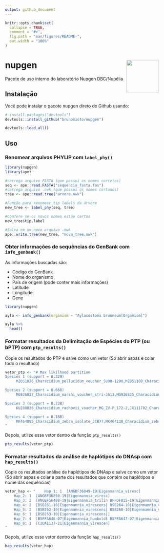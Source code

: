 ```yaml
---
output: github_document
---
```


<!-- README.md is generated from README.Rmd. Please edit that file -->

```r
knitr::opts_chunk$set(
  collapse = TRUE,
  comment = "#>",
  fig.path = "man/figures/README-",
  out.width = "100%"
)
```
# nupgen <a href="https://brunomioto.github.io/nupgen/"><img src="man/figures/logo.png" align="right" height="106" /></a>

<!-- badges: start -->
<!-- badges: end -->

Pacote de uso interno do laboratório Nupgen DBC/Nupélia

## Instalação

Você pode instalar o pacote nupgen direto do Github usando:

``` r
# install.packages("devtools")
devtools::install_github("brunomioto/nupgen")
```
```r
devtools::load_all()
```

## Uso

### Renomear arquivos PHYLIP com `label_phy()`

```r
library(nupgen)
library(ape)

#carrega arquivo FASTA (que possui os nomes corretos)
seq <- ape::read.FASTA("sequencia_fasta.fas")
#carrega arquivo .nwk (que possui os nomes cortados)
tree <- ape::read.tree("arvore.nwk")

#Função para renomear tip labels da árvore
new_tree <- label_phy(seq, tree)

#Confere se os novos nomes estão certos
new_tree$tip.label

#Salva em um novo arquivo .nwk
ape::write.tree(new_tree, "nova_tree.nwk")

```

### Obter informações de sequências do GenBank com `info_genbank()`

As informações buscadas são:

- Código do GenBank
- Nome do organismo
- País de origem (pode conter mais informações)
- Latitude
- Longitude
- Gene

```r
library(nupgen)

ayla <- info_genbank(organism = "Aylacostoma brunneum[Organism]")

ayla %>% 
  head()

```

### Formatar resultados da Delimitação de Espécies do PTP (ou bPTP) com `ptp_results()`


Copie os resultados do PTP e salve como um vetor (Só abrir aspas e colar todo o resultado)

```r
vetor_ptp <- "# Max likilhood partition 
Species 1 (support = 0.329)
     MZ051026_Characidium_pellucidum_voucher_SU08-1290,MZ051108_Characidium_pellucidum_voucher_SU08-1290_4,MZ051140_Characidium_pellucidum_voucher_SU08-1290_3

Species 2 (support = 0.668)
     MG936837_Characidium_marshi_voucher_stri-3611,MG936835_Characidium_marshi_voucher_stri-11821,MG936836_Characidium_marshi_voucher_stri-4069,MG936834_Characidium_marshi_voucher_stri-6730

Species 3 (support = 0.738)
     KU288836_Characidium_rachovii_voucher_MG_ZV-P_172-2,JX111702_Characidium_rachovii_voucher_UNMDP-T_0289,KU288852_Characidium_rachovii_voucher_MG_ZV-P_172-3,KU288835_Characidium_rachovii_voucher_MG_ZV-P_172-1,KU288853_Characidium_rachovii_voucher_MG_ZV-P_172-4,KU288854_Characidium_rachovii_voucher_MG_ZV-P_172-5,KU289033_Characidium_rachovii_voucher_MG_ZV-P_309

Species 4 (support = 0.188)
     MK464095_Characidium_zebra_isolate_JCB77,MK464130_Characidium_zebra_isolate_JCB286,MK464156_Characidium_zebra_isolate_JCB354,MK464155_Characidium_zebra_isolate_JCB352,MK464153_Characidium_zebra_isolate_JCB349,MK464093_Characidium_zebra_isolate_JCB70,MK464047_Characidium_fasciatum_isolate_CIUnB884_a,MK464134_Characidium_zebra_isolate_JCB298,MK464048_Characidium_fasciatum_isolate_CIUnB884_b,MK464137_Characidium_zebra_isolate_JCB311,MK464135_Characidium_zebra_isolate_JCB299,MK464092_Characidium_zebra_isolate_JCB69,MK464125_Characidium_zebra_isolate_JCB220,MK464040_Characidium_zebra_isolate_CIUnB846_2,MK464152_Characidium_zebra_isolate_JCB348,MK464138_Characidium_zebra_isolate_JCB315,MK464131_Characidium_zebra_isolate_JCB287,MK464126_Characidium_zebra_isolate_JCB221,MK464139_Characidium_zebra_isolate_JCB316,MK464154_Characidium_zebra_isolate_JCB351,MK464094_Characidium_zebra_isolate_JCB76,MK464039_Characidium_zebra_isolate_CIUnB846_1,MK464132_Characidium_zebra_isolate_JCB294,MK464133_Characidium_zebra_isolate_JCB297,MK464140_Characidium_zebra_isolate_JCB317
"
```

Depois, utilize esse vetor dentro da função `ptp_results()`

```r
ptp_results(vetor_ptp)
```

### Formatar resultados da análise de haplótipos do DNAsp com `hap_results()`


Copie os resultados análise de haplótipos do DNAsp e salve como um vetor (Só abrir aspas e colar a parte dos resultados que contém os haplótipos e nome das sequências)

```r
vetor_hap <- "    Hap_1: 1  [ANGBF36849-19|Eigenmannia_viresc]
    Hap_2: 1  [ANGBF36850-19|Eigenmannia_viresc]
    Hap_3: 2  [ANGBF56488-19|Eigenmannia_trilin BFFDF015-19|Eigenmannia_trilinea]
    Hap_4: 2  [BSB261-10|Eigenmannia_virescens| BSB264-10|Eigenmannia_virescens|]
    Hap_5: 2  [BSB262-10|Eigenmannia_virescens| BSB260-10|Eigenmannia_virescens|]
    Hap_6: 1  [BSB263-10|Eigenmannia_virescens|]
    Hap_7: 4  [BSFFA646-07|Eigenmannia_humboldt BSFFA647-07|Eigenmannia_humboldt ANGBF36843-19|Eigenmannia_humbol ANGBF36844-19|Eigenmannia_humbol]
    Hap_8: 1  [CIUA1137-21|Eigenmannia_virescen]
"
```

Depois, utilize esse vetor dentro da função `hap_results()`

```r
hap_results(vetor_hap)
```
